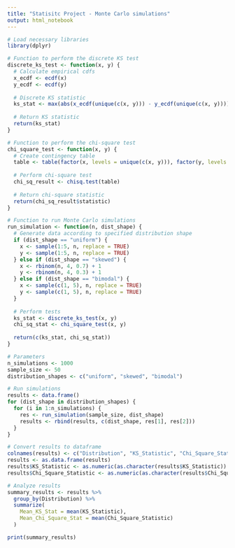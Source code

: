 ---
title: "Statisitc Project - Monte Carlo simulations"
output: html_notebook
---

```{r}
# Load necessary libraries
library(dplyr)

# Function to perform the discrete KS test
discrete_ks_test <- function(x, y) {
  # Calculate empirical cdfs
  x_ecdf <- ecdf(x)
  y_ecdf <- ecdf(y)
  
  # Discrete KS statistic
  ks_stat <- max(abs(x_ecdf(unique(c(x, y))) - y_ecdf(unique(c(x, y)))))
  
  # Return KS statistic
  return(ks_stat)
}

# Function to perform the chi-square test
chi_square_test <- function(x, y) {
  # Create contingency table
  table <- table(factor(x, levels = unique(c(x, y))), factor(y, levels = unique(c(x, y))))
  
  # Perform chi-square test
  chi_sq_result <- chisq.test(table)
  
  # Return chi-square statistic
  return(chi_sq_result$statistic)
}

# Function to run Monte Carlo simulations
run_simulation <- function(n, dist_shape) {
  # Generate data according to specified distribution shape
  if (dist_shape == "uniform") {
    x <- sample(1:5, n, replace = TRUE)
    y <- sample(1:5, n, replace = TRUE)
  } else if (dist_shape == "skewed") {
    x <- rbinom(n, 4, 0.7) + 1
    y <- rbinom(n, 4, 0.3) + 1
  } else if (dist_shape == "bimodal") {
    x <- sample(c(1, 5), n, replace = TRUE)
    y <- sample(c(1, 5), n, replace = TRUE)
  }
  
  # Perform tests
  ks_stat <- discrete_ks_test(x, y)
  chi_sq_stat <- chi_square_test(x, y)
  
  return(c(ks_stat, chi_sq_stat))
}

# Parameters
n_simulations <- 1000
sample_size <- 50
distribution_shapes <- c("uniform", "skewed", "bimodal")

# Run simulations
results <- data.frame()
for (dist_shape in distribution_shapes) {
  for (i in 1:n_simulations) {
    res <- run_simulation(sample_size, dist_shape)
    results <- rbind(results, c(dist_shape, res[1], res[2]))
  }
}

# Convert results to dataframe
colnames(results) <- c("Distribution", "KS_Statistic", "Chi_Square_Statistic")
results <- as.data.frame(results)
results$KS_Statistic <- as.numeric(as.character(results$KS_Statistic))
results$Chi_Square_Statistic <- as.numeric(as.character(results$Chi_Square_Statistic))

# Analyze results
summary_results <- results %>%
  group_by(Distribution) %>%
  summarize(
    Mean_KS_Stat = mean(KS_Statistic),
    Mean_Chi_Square_Stat = mean(Chi_Square_Statistic)
  )

print(summary_results)

```

